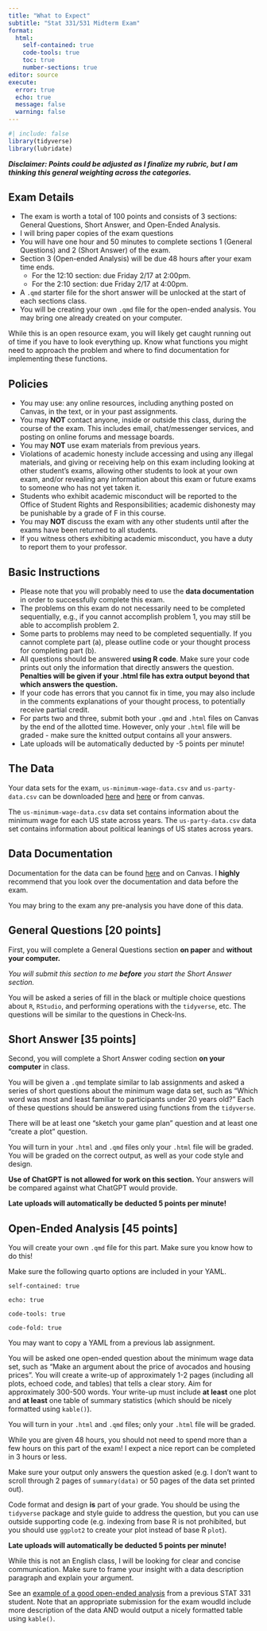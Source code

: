 ```yaml
---
title: "What to Expect"
subtitle: "Stat 331/531 Midterm Exam"
format: 
  html:
    self-contained: true
    code-tools: true
    toc: true
    number-sections: true
editor: source
execute: 
  error: true
  echo: true
  message: false
  warning: false
---
```


```r
#| include: false
library(tidyverse)
library(lubridate)
```

***Disclaimer: Points could be adjusted as I finalize my rubric, but I am thinking this general weighting across the categories.***

## Exam Details {-}

+ The exam is worth a total of 100 points and consists of 3 sections: General Questions, Short Answer, and Open-Ended Analysis.
+ I will bring paper copies of the exam questions 
+ You will have one hour and 50 minutes to complete sections 1 (General Questions) and 2 (Short Answer) of the exam.
+ Section 3 (Open-ended Analysis) will be due 48 hours after your exam time ends.
  + For the 12:10 section: due Friday 2/17 at 2:00pm.
  + For the 2:10 section: due Friday 2/17 at 4:00pm.
+ A `.qmd` starter file for the short answer will be unlocked at the start of each sections class.
+ You will be creating your own `.qmd` file for the open-ended analysis. You may bring one already created on your computer.

::: callout-caution
While this is an open resource exam, you will likely get caught running out of time if you have to look everything up. Know what functions you might need to approach the problem and where to find documentation for implementing these functions.
:::

## Policies {-}

+ You may use: any online resources, including anything posted on Canvas, in the text, or in your past assignments.
+ You may **NOT** contact anyone, inside or outside this class, during the course of the exam.  This includes email, chat/messenger services, and posting on online forums and message boards.
+ You may **NOT** use exam materials from previous years.
+ Violations of academic honesty include accessing and using any illegal materials, and giving or receiving help on this exam including looking at other student's exams, allowing other students to look at your own exam, and/or revealing any information about this exam or future exams to someone who has not yet taken it.
+ Students who exhibit academic misconduct will be reported to the Office of Student Rights
and Responsibilities; academic dishonesty may be punishable by a grade of F in this course.
+ You may **NOT** discuss the exam with any other students until after the exams have been returned to all students.
+ If you witness others exhibiting academic misconduct, you have a duty to report them to your professor.

## Basic Instructions {-}

+ Please note that you will probably need to use the **data documentation** in order to successfully complete this exam.
+ The problems on this exam do not necessarily need to be completed sequentially, e.g., if you cannot accomplish problem 1, you may still be able to accomplish problem 2.
+ Some parts to problems may need to be completed sequentially.  If you cannot complete part (a), please outline code or your thought process for completing part (b).
+ All questions should be answered **using R code**.  Make sure your code prints out only the information that directly answers the question.  **Penalties will be given if your .html file has extra output beyond that which answers the question.**
+ If your code has errors that you cannot fix in time, you may also include in the comments explanations of your thought process, to potentially receive partial credit.
+ For parts two and three, submit both your `.qmd` and `.html` files on Canvas by the end of the allotted time. However, only your `.html` file will be graded - make sure the knitted output contains all your answers.
+ Late uploads will be automatically deducted by -5 points per minute!
  
## The Data {-}

Your data sets for the exam, `us-minimum-wage-data.csv` and `us-party-data.csv` can be downloaded [here](data/us-minimum-wage-data.csv) and [here](data/us-party-data.csv) or from canvas.

The `us-minimum-wage-data.csv` data set contains information about the minimum wage for each US state across years. The `us-party-data.csv` data set contains information about political leanings of US states across years.

::: callout-tip
# Data Documentation
Documentation for the data can be found [here](https://manncz.github.io/stat-331/exams/midterm-exam/data/midterm-data-documentation.html) and on Canvas. I **highly** recommend that you look over the documentation and data before the exam.
:::

You may bring to the exam any pre-analysis you have done of this data.
  
## General Questions  [20 points] 

First, you will complete a General Questions section **on paper** and **without your computer.**

*You will submit this section to me __before__ you start the Short Answer section.*

You will be asked a series of fill in the black or multiple choice questions about `R`, `RStudio`, and performing operations with the `tidyverse`, etc. The questions will be similar to the questions in Check-Ins.

## Short Answer [35 points]

Second, you will complete a Short Answer coding section **on your computer** in class.

You will be given a `.qmd` template similar to lab assignments and asked a series of short questions about the minimum wage data set, such as "Which word was most and least familiar to participants under 20 years old?" Each of these questions should be answered using functions from the `tidyverse`.

There will be at least one "sketch your game plan" question and at least one "create a plot" question.

You will turn in your `.html` and `.qmd` files only your `.html` file will be graded. You will be graded on the correct output, as well as your code style and design.

**Use of ChatGPT is not allowed for work on this section.** Your answers will be compared against what ChatGPT would provide.

**Late uploads will automatically be deducted 5 points per minute!**

## Open-Ended Analysis [45 points]

You will create your own `.qmd` file for this part. Make sure you know how to do this! 


::: callout-caution
Make sure the following quarto options are included in your YAML.

`self-contained: true`

`echo: true`

`code-tools: true`

`code-fold: true`

You may want to copy a YAML from a previous lab assignment.
:::

You will be asked one open-ended question about the minimum wage data set, such
as "Make an argument about the price of avocados and housing prices". You will
create a write-up of approximately 1-2 pages (including all plots, echoed code, and
tables) that tells a clear story. Aim for approximately 300-500 words. Your write-up must include **at least** one plot and **at least** one table of summary statistics (which should be nicely formatted using `kable()`). 

You will turn in your `.html` and `.qmd` files; only your `.html` file will be
graded. 

While you are given 48 hours, you should not need to spend more than a few hours on this part of the exam! I expect a nice report can be completed in 3 hours or less.

::: callout-warning
Make sure your output only answers the question asked (e.g. I don't want
to scroll through 2 pages of `summary(data)` or 50 pages of the data set printed
out).
:::

Code format and design **is** part of your grade. You should be using the
`tidyverse` package and style guide to address the question, but you can use
outside supporting code (e.g. indexing from base R is not prohibited, but you
should use `ggplot2` to create your plot instead of base R `plot`).

**Late uploads will automatically be deducted 5 points per minute!**

::: callout-tip
While this is not an English class, I will be looking for clear and concise
communication. Make sure to frame your insight with a data description paragraph
and explain your argument.

See an [example of a good open-ended analysis](https://earobinson95.github.io/stat331-calpoly/lab-assignments/lab4/lab4-student-sample-Q7.html) from a previous STAT 331 student. Note that an appropriate submission for the exam woudld include more description of the data AND would output a nicely formatted table using `kable()`.
:::
